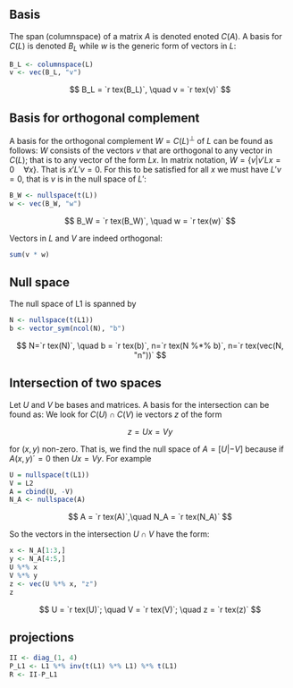 
## Basis

The span (columnspace) of a matrix $A$ is denoted enoted $C(A)$.
A basis for $C(L)$ is denoted $B_L$ while $w$ is the generic form of vectors in $L$:

```r
B_L <- columnspace(L)
v <- vec(B_L, "v")
```

$$ B_L = `r tex(B_L)`, \quad v = `r tex(v)` $$

## Basis for orthogonal complement

A basis for the orthogonal complement $W=C(L)^\perp$ of $L$ can be found as follows:
$W$ consists of the vectors $v$ that are orthogonal to any vector in
$C(L)$; that is to any vector of the form $Lx$. In matrix notation,
$W=\{v|v' L x=0 \quad \forall x\}$. That is $x' L' v=0$. For this to
be satisfied for all $x$ we must have $L'v=0$, that is $v$ is in the
null space of $L'$:

```r
B_W <- nullspace(t(L))
w <- vec(B_W, "w")
```

$$
B_W = `r tex(B_W)`, \quad
w = `r tex(w)`
$$




Vectors in $L$ and $V$ are indeed orthogonal:
```r
sum(v * w)
```

## Null space

The null space of L1 is spanned by
```r
N <- nullspace(t(L1))
b <- vector_sym(ncol(N), "b")
```

$$
N=`r tex(N)`, \quad
b = `r tex(b)`,
n=`r tex(N %*% b)`,
n=`r tex(vec(N, "n"))`
$$




## Intersection of two spaces

Let $U$ and $V$ be bases and matrices. A basis for the intersection can be found as:
We look for $C(U)\cap C(V)$ ie vectors $z$ of the form

$$
	z = Ux = Vy
$$

for $(x,y)$ non-zero. That is, we find the null space of $A=[U | - V]$ because if $A(x,y)´=0$ then $Ux=Vy$. For example

```r
U = nullspace(t(L1))
V = L2
A = cbind(U, -V)
N_A <- nullspace(A)
```

$$
A = `r tex(A)`,\quad
N_A = `r tex(N_A)`
$$

So the vectors in the intersection $U\cap V$ have the form:
```r
x <- N_A[1:3,]
y <- N_A[4:5,]
U %*% x
V %*% y
z <- vec(U %*% x, "z")
z
```

$$
U = `r tex(U)`; \quad
V = `r tex(V)`; \quad
z = `r tex(z)`
$$

##  projections

```r
II <- diag_(1, 4)
P_L1 <- L1 %*% inv(t(L1) %*% L1) %*% t(L1)
R <- II-P_L1
```
